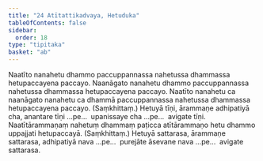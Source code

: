 ```yaml
---
title: "24 Atītattikadvaya, Hetuduka"
tableOfContents: false
sidebar:
  order: 18
type: "tipitaka"
basket: "ab"
---
```



<DynamicBreadcrumb />

<Division number="53">

<Paragraph number="125">
Naatīto nanahetu dhammo paccuppannassa nahetussa dhammassa hetupaccayena paccayo. Naanāgato nanahetu dhammo paccuppannassa nahetussa dhammassa hetupaccayena paccayo. Naatīto nanahetu ca naanāgato nanahetu ca dhammā paccuppannassa nahetussa dhammassa hetupaccayena paccayo. (Saṃkhittaṃ.)
</Paragraph>

<Paragraph number="126">
Hetuyā tīṇi, ārammaṇe adhipatiyā cha, anantare tīṇi …pe…  upanissaye cha …pe…  avigate tīṇi.
</Paragraph>

</Division>
<Division number="54">

<Paragraph number="127">
Naatītārammaṇaṃ nahetuṃ dhammaṃ paṭicca atītārammaṇo hetu dhammo uppajjati hetupaccayā. (Saṃkhittaṃ.)
</Paragraph>

<Paragraph number="128">
Hetuyā sattarasa, ārammaṇe sattarasa, adhipatiyā nava …pe…  purejāte āsevane nava …pe…  avigate sattarasa.
</Paragraph>
</Division>